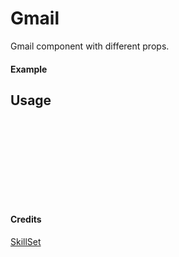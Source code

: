
<Meta of={Gmail} title="SkillSet/Gmail" />

# Gmail

Gmail component with different props.

#### Example

<Canvas of={Gmail.Primary} />

## Usage

```ts
import { Gmail } from "yadl-ui";

const Example = () => {
  return (
      <Gmail />
  );
};

export default Example;
```

#### Credits
[SkillSet](https://skillicons.dev)
